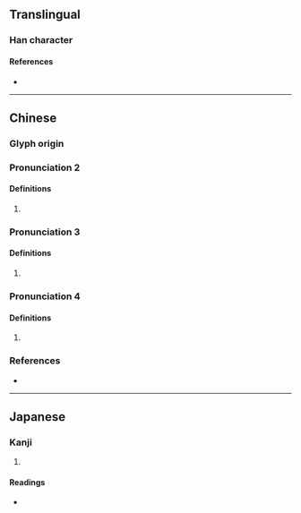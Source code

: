 {{character info/new}}
==Translingual==

===Han character===
{{Han char|rn=75|rad=木|as=08|sn=12|four=40961|canj=DYTR|ids=⿰木咅}}

====References====
* {{Han ref|kx=0532.110|dkj=14930|dj=0920.180|hdz=21237.050|uh=68D3|ud=26835|bh=D9AB|bd=55723}}

----

==Chinese==
{{zh-forms}}

===Glyph origin===
{{Han etym}}
{{Han compound|木|t1=tree, wood|咅|ls=psc|c1=s|c2=p}.

===Pronunciation 1===
{{zh-pron
|m=bàng
|c=paang5
|mc=2+3
|oc=1+2
|cat=n
}}

====Definitions====
{{zh-hanzi}}

# {{zh-alt-form|棒|[[stick]]; [[club]]; [[truncheon]]}}
# {{zh-hg}} {{zh-synonym|連枷|[[flail]]}}
# {{†}} {{zh-short|天棓|Tianbang ([[constellation]])}}

===Pronunciation 2===
{{zh-pron
|m=bèi
|c=pui5
|cat=
}}

====Definitions====
{{zh-hanzi}}

# {{zh-only|五棓子|dot=,}} {{zh-alt-form|五倍子|[[Chinese gall]]; [[gallnut]]|nocap=y}}

===Pronunciation 3===
{{zh-pron
|m=pǒu
|c=pau2
|cat=n
}}

====Definitions====
{{zh-hanzi}}

# {{rfdef|zh}}

===Pronunciation 4===
{{zh-pron
|m=péi
|c=pui4
|mc=1
|oc=3
|cat=pn
}}

====Definitions====
{{zh-hanzi}}

# {{surname|zh}}

===References===
* {{R:yue:Hanzi}}

{{attention|zh|which reading does 棓酸 (bui6 -) belong to?}}

----

==Japanese==

===Kanji===
{{ja-kanji|grade=|rs=木08}}

# {{rfdef|ja|sort=木08}}

====Readings====
* {{ja-readings|on=[[ほう]] (hō), [[ぼう]] (bō)|kun=[[つえ]] (tsue), [[ふみいた]] (fumiita)}}
